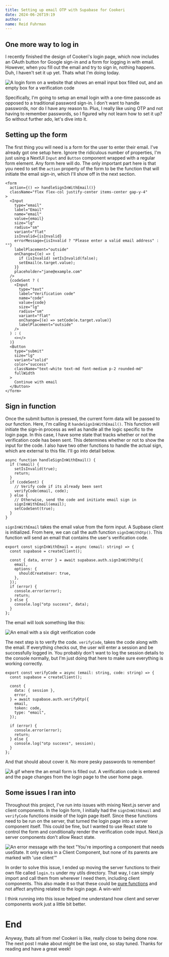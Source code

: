 ```yaml
---
title: Setting up email OTP with Supabase for Cookeri
date: 2024-06-26T19:19
author:
name: Reid Fuhrman
---
```


## One more way to log in

I recently finished the design of Cookeri's login page, which now includes an OAuth button for Google sign-in and a form for logging in with email. However, when you fill out the email and try to sign in, nothing happens. Duh, I haven't set it up yet. Thats what I'm doing today.

![A login form on a website that shows an email input box filled out, and an empty box for a verification code](/login-form.png)

Specifically, I'm going to setup an email login with a one-time passcode as opposed to a traditional password sign-in. I don't want to handle passwords, nor do I have any reason to. Plus, I really like using OTP and not having to remember passwords, so I figured why not learn how to set it up? So without further ado, let's dive into it.

## Setting up the form

The first thing you will need is a form for the user to enter their email. I've already got one setup here. Ignore the ridiculous number of properties, I'm just using a NextUI `Input` and `Button` component wrapped with a regular form element. Any form here will do. The only important part here is that you need to set the `action` property of the form to be the function that will initiate the email sign-in, which I'll show off in the next section.

```.tsx
<form
  action={() => handleSignInWithEmail()}
  className="flex flex-col justify-center items-center gap-y-4"
>
  <Input
    type="email"
    label="Email"
    name="email"
    value={email}
    size="lg"
    radius="sm"
    variant="flat"
    isInvalid={isInvalid}
    errorMessage={isInvalid ? "Please enter a valid email address" : ""}
    labelPlacement="outside"
    onChange={(e) => {
      if (isInvalid) setIsInvalid(false);
      setEmail(e.target.value);
    }}
    placeholder="jane@example.com"
  />
  {codeSent ? (
    <Input
      type="text"
      label="Verification code"
      name="code"
      value={code}
      size="lg"
      radius="sm"
      variant="flat"
      onChange={(e) => setCode(e.target.value)}
      labelPlacement="outside"
    />
  ) : (
    <></>
  )}
  <Button
    type="submit"
    size="lg"
    variant="solid"
    color="success"
    className="text-white text-md font-medium p-2 rounded-md"
    fullWidth
  >
    Continue with email
  </Button>
</form>
```

## Sign in function

Once the submit button is pressed, the current form data will be passed to our function. Here, I'm calling it `handeSignInWithEmail()`. This function will initiate the sign-in process as well as handle all the logic specific to the login page. In this case, I have some state that tracks whether or not the verification code has been sent. This determines whether or not to show the input for the code. I also have two other functions to handle the actual sign, which are external to this file. I'll go into detail below.

```.tsx
async function handleSignInWithEmail() {
  if (!email) {
    setIsInvalid(true);
    return;
  }
  if (codeSent) {
    // Verify code if its already been sent
    verifyCode(email, code);
  } else {
    // Otherwise, send the code and initiate email sign in
    signInWithEmail(email);
    setCodeSent(true);
  }
}
```

`signInWithEmail` takes the email value from the form input. A Supbase client is initialized. From here, we can call the auth function `signInWithOtp()`. This function will send an email that contains the user's verification code.

```.tsx
export const signInWithEmail = async (email: string) => {
  const supabase = createClient();

  const { data, error } = await supabase.auth.signInWithOtp({
    email,
    options: {
      shouldCreateUser: true,
    },
  });
  if (error) {
    console.error(error);
    return;
  } else {
    console.log("otp success", data);
  }
};
```

The email will look something like this:

![An email with a six digit verification code](/email-code.png)

The next step is to verify the code. `verifyCode`, takes the code along with the email. If everything checks out, the user will enter a session and be successfully logged in. You probably don't want to log the session details to the console normally, but I'm just doing that here to make sure everything is working correctly.

```.tsx
export const verifyCode = async (email: string, code: string) => {
  const supabase = createClient();

  const {
    data: { session },
    error,
  } = await supabase.auth.verifyOtp({
    email,
    token: code,
    type: "email",
  });

  if (error) {
    console.error(error);
    return;
  } else {
    console.log("otp success", session);
  }
};
```

And that should about cover it. No more pesky passwords to remember!

![A gif where the an email form is filled out. A verification code is entered and the page changes from the login page to the user home page.](/otp-login.gif)

## Some issues I ran into

Throughout this project, I've run into issues with mixing Next.js server and client components. In the login form, I initially had the `signInWithEmail` and `verifyCode` functions inside of the login page itself. Since these functions need to be run on the server, that turned the login page into a server component itself. This could be fine, but I wanted to use React state to control the form and conditionally render the verification code input. Next.js server components don't allow React state.

![An error message with the text "You're importing a component that needs useState. It only works in a Client Component, but none of its parents are marked with 'use client'"](/nextjs-error.png)

In order to solve this issue, I ended up moving the server functions to their own file called `login.ts` under my utils directory. That way, I can simply import and call them from wherever I need them, including client components. This also made it so that these could be [pure functions](https://www.freecodecamp.org/news/what-is-a-pure-function-in-javascript-acb887375dfe/) and not affect anything related to the login page. A win-win!

I think running into this issue helped me understand how client and server components work just a little bit better.

# End

Anyway, thats all from me! Cookeri is like, really close to being done now. The next post I make about might be the last one, so stay tuned. Thanks for reading and have a great week!
